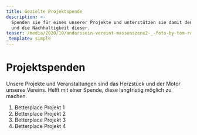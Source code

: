 ```yaml
---
title: Gezielte Projektspende
description: >-
  Spenden sie für eines unserer Projekte und unterstützen sie damit den Aufbau
  und die Nachhaltigkeit dieser.
teaser: /media/2020/10/anderssein-vereint-massenszene2-_-foto-by-tom-roeler.jpg
_template: simple
---
```


# Projektspenden

Unsere Projekte und Veranstaltungen sind das Herzstück und der Motor unseres Vereins. Helft mit einer Spende, diese langfristig möglich zu machen.


1. Betterplace Projekt 1
2. Betterplace Projekt 2
3. Betterplace Projekt 3
4. Betterplace Projekt 4
